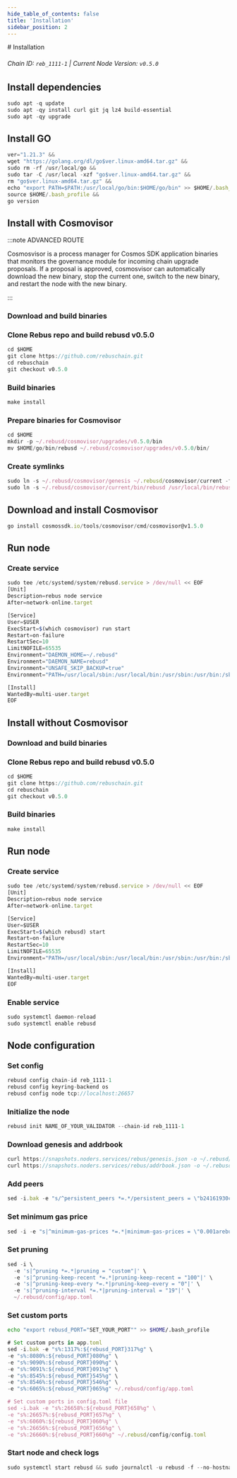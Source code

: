 ```yaml
---
hide_table_of_contents: false
title: 'Installation'
sidebar_position: 2
---
```


<div class="h1-with-icon icon-rebus">
  # Installation
</div>

###### Chain ID: `reb_1111-1` | Current Node Version: `v0.5.0`

## Install dependencies

```js
sudo apt -q update
sudo apt -qy install curl git jq lz4 build-essential
sudo apt -qy upgrade
```

## Install GO

```js
ver="1.21.3" &&
wget "https://golang.org/dl/go$ver.linux-amd64.tar.gz" &&
sudo rm -rf /usr/local/go &&
sudo tar -C /usr/local -xzf "go$ver.linux-amd64.tar.gz" &&
rm "go$ver.linux-amd64.tar.gz" &&
echo "export PATH=$PATH:/usr/local/go/bin:$HOME/go/bin" >> $HOME/.bash_profile &&
source $HOME/.bash_profile &&
go version
```

## Install with Cosmovisor

:::note ADVANCED ROUTE

Cosmosvisor is a process manager for Cosmos SDK application binaries that monitors the governance module for incoming chain upgrade proposals. If a proposal is approved, cosmosvisor can automatically download the new binary, stop the current one, switch to the new binary, and restart the node with the new binary.

:::

### Download and build binaries

### Clone Rebus repo and build rebusd v0.5.0

```js
cd $HOME
git clone https://github.com/rebuschain.git
cd rebuschain
git checkout v0.5.0
```

### Build binaries

```js
make install
```

### Prepare binaries for Cosmovisor

```js
cd $HOME
mkdir -p ~/.rebusd/cosmovisor/upgrades/v0.5.0/bin
mv $HOME/go/bin/rebusd ~/.rebusd/cosmovisor/upgrades/v0.5.0/bin/
```

### Create symlinks

```js
sudo ln -s ~/.rebusd/cosmovisor/genesis ~/.rebusd/cosmovisor/current -f
sudo ln -s ~/.rebusd/cosmovisor/current/bin/rebusd /usr/local/bin/rebusd -f
```

## Download and install Cosmovisor

```js
go install cosmossdk.io/tools/cosmovisor/cmd/cosmovisor@v1.5.0
```

## Run node

### Create service

```js
sudo tee /etc/systemd/system/rebusd.service > /dev/null << EOF
[Unit]
Description=rebus node service
After=network-online.target

[Service]
User=$USER
ExecStart=$(which cosmovisor) run start
Restart=on-failure
RestartSec=10
LimitNOFILE=65535
Environment="DAEMON_HOME=~/.rebusd"
Environment="DAEMON_NAME=rebusd"
Environment="UNSAFE_SKIP_BACKUP=true"
Environment="PATH=/usr/local/sbin:/usr/local/bin:/usr/sbin:/usr/bin:/sbin:/bin:/usr/games:/usr/local/games:/snap/bin:~/.rebusd/cosmovisor/current/bin"

[Install]
WantedBy=multi-user.target
EOF
```

## Install without Cosmovisor

### Download and build binaries

### Clone Rebus repo and build rebusd v0.5.0

```js
cd $HOME
git clone https://github.com/rebuschain.git
cd rebuschain
git checkout v0.5.0
```

### Build binaries

```js
make install
```

## Run node

### Create service

```js
sudo tee /etc/systemd/system/rebusd.service > /dev/null << EOF
[Unit]
Description=rebus node service
After=network-online.target

[Service]
User=$USER
ExecStart=$(which rebusd) start
Restart=on-failure
RestartSec=10
LimitNOFILE=65535
Environment="PATH=/usr/local/sbin:/usr/local/bin:/usr/sbin:/usr/bin:/sbin:/bin:/usr/games:/usr/local/games:/snap/bin"

[Install]
WantedBy=multi-user.target
EOF
```

### Enable service

```js
sudo systemctl daemon-reload
sudo systemctl enable rebusd
```

## Node configuration

### Set config

```js
rebusd config chain-id reb_1111-1
rebusd config keyring-backend os
rebusd config node tcp://localhost:26657
```

### Initialize the node

```js
rebusd init NAME_OF_YOUR_VALIDATOR --chain-id reb_1111-1
```

### Download genesis and addrbook

```js
curl https://snapshots.noders.services/rebus/genesis.json -o ~/.rebusd/config/genesis.json
curl https://snapshots.noders.services/rebus/addrbook.json -o ~/.rebusd/config/addrbook.json
```

### Add peers

```js
sed -i.bak -e "s/^persistent_peers *=.*/persistent_peers = \"b24161930ca5caa47a3dc7ba202629ade832a839@rebus-rpc.noders.services:14056\"/" ~/.rebusd/config/config.toml
```

### Set minimum gas price

```js
sed -i -e "s|^minimum-gas-prices *=.*|minimum-gas-prices = \"0.001arebus\"|" ~/.rebusd/config/app.toml
```

### Set pruning

```js
sed -i \
  -e 's|^pruning *=.*|pruning = "custom"|' \
  -e 's|^pruning-keep-recent *=.*|pruning-keep-recent = "100"|' \
  -e 's|^pruning-keep-every *=.*|pruning-keep-every = "0"|' \
  -e 's|^pruning-interval *=.*|pruning-interval = "19"|' \
  ~/.rebusd/config/app.toml
```

### Set custom ports

```bash
echo "export rebusd_PORT="SET_YOUR_PORT"" >> $HOME/.bash_profile
```

```js
# Set custom ports in app.toml
sed -i.bak -e "s%:1317%:${rebusd_PORT}317%g" \
-e "s%:8080%:${rebusd_PORT}080%g" \
-e "s%:9090%:${rebusd_PORT}090%g" \
-e "s%:9091%:${rebusd_PORT}091%g" \
-e "s%:8545%:${rebusd_PORT}545%g" \
-e "s%:8546%:${rebusd_PORT}546%g" \
-e "s%:6065%:${rebusd_PORT}065%g" ~/.rebusd/config/app.toml

# Set custom ports in config.toml file
sed -i.bak -e "s%:26658%:${rebusd_PORT}658%g" \
-e "s%:26657%:${rebusd_PORT}657%g" \
-e "s%:6060%:${rebusd_PORT}060%g" \
-e "s%:26656%:${rebusd_PORT}656%g" \
-e "s%:26660%:${rebusd_PORT}660%g" ~/.rebusd/config/config.toml
```

### Start node and check logs

```js
sudo systemctl start rebusd && sudo journalctl -u rebusd -f --no-hostname -o cat
```

